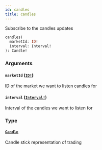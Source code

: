 ```yaml
---
id: candles
title: candles
---
```


Subscribe to the candles updates

```graphql
candles(
  marketId: ID!
  interval: Interval!
): Candle!

```

### Arguments

#### `marketId` ([`ID!`](/graphql/scalars/id))

ID of the market we want to listen candles for

#### `interval` ([`Interval!`](/graphql/enums/interval))

Interval of the candles we want to listen for

### Type

#### [`Candle`](/graphql/objects/candle)

Candle stick representation of trading
